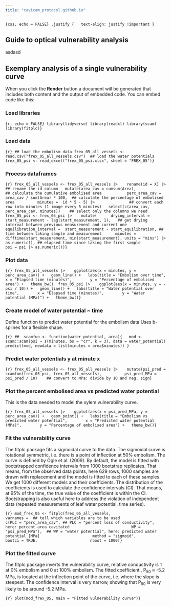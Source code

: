 ```yaml
---
title: "cavicam_protocol.github.io"
---
```


```{css, echo = FALSE} .justify {   text-align: justify !important }
```

## Guide to optical vulnerability analysis

asdasd

## Exemplary analysis of a single vulnerability curve

When you click the **Render** button a document will be generated that includes both content and the output of embedded code. You can embed code like this:

### Load libraries

```{r, echo = FALSE} library(tidyverse) library(readxl) library(scam) library(fitplc)}
```

### Load data

```{r} ## load the embolism data frex_05_all_vessels <- read.csv("frex_05_all_vessels.csv")  ## load the water potentials frex_05_psi <- read_excel("frex_05_psi.xlsx", sheet = "FREX_05")}
```

### Process dataframes

```{r} frex_05_all_vessels <- frex_05_all_vessels |>    rename(id = X) |>                              ## rename the id column   mutate(area_cav = cumsum(Area),                ## calculate the cumulative embolised area           perc_area_cav =  area_cav / sum(Area) * 100,  ## calculate the percentage of embolised area          minutes =  id * 5 - 5) |>               ## convert each row into minutes (1 image every 5 minutes)   select(c(area_cav, perc_area_cav, minutes))    ## select only the columns we need  frex_05_psi <- frex_05_psi |>    mutate(      drying_interval = start_measurement - lag(start_measurement, 1),   ## get drying interval between previous measurement and current one       equilibration_interval =  start_measurement - start_equilibration, ## time between taking sample and measurement      minutes = difftime(start_measurement, min(start_measurement), units = "mins") |> as.numeric(), ## elapsed time since taking the first sample         psi = psi |> as.numeric())}
```

### Plot data

```{r} frex_05_all_vessels |>    ggplot(aes(x = minutes, y = perc_area_cav)) +   geom_line() +   labs(title = "Embolism over time",        x = "Elapsed time (minutes)",        y = "Percentage of embolised area") +   theme_bw()  frex_05_psi |>    ggplot(aes(x = minutes, y = - psi / 10)) +   geom_line() +   labs(title = "Water potential over time",        x = "Elapsed time (minutes)",        y = "Water potential (MPa)") +   theme_bw()}
```

### Create model of water potential \~ time

Define function to predict water potential for the embolism data Uses b-splines for a flexible shape.

```{r} ##  scamfun <- function(water_potential, area){   mod <- scam::scam(psi ~ s(minutes, bs = "cr", k = 3), data = water_potential)   predict(mod, newdata = list(minutes = area$minutes)) }
```

### Predict water potentials **y** at minute **x**

```{r} frex_05_all_vessels <- frex_05_all_vessels |>    mutate(psi_pred = scamfun(frex_05_psi, frex_05_all_vessels),          psi_pred_MPa = - psi_pred / 10)    ## convert to MPa: divide by 10 and neg. sign}
```

### Plot the percent embolised area vs predicted water potential

This is the data needed to model the xylem vulnerability curve.

```{r} frex_05_all_vessels |>    ggplot(aes(x = psi_pred_MPa, y = perc_area_cav)) +   geom_point() +   labs(title = "Embolism vs predicted water potential",        x = "Predicted water potential (MPa)",        y = "Percentage of embolised area") +   theme_bw()}
```

### Fit the vulnerability curve

The fitplc package fits a sigmoidal curve to the data. The sigmoidal curve is rotational symmetric, i.e. there is a point of inflection at 50% embolism. The curve is defined by Ogle et al. (2009). By default, the model is fitted with bootstrapped confidence intervals from 1000 bootstrap replicates. That means, from the observed data points, here 629 rows, 1000 samples are drawn with replacement and the model is fitted to each of these samples. We get 1000 different models and their coefficients. The distribution of the coefficients is used to calculate the confidence intervals (CI). That means, at 95% of the time, the true value of the coefficient is within the CI. Bootstrapping is also useful here to address the violation of independent data (repeated measurements of leaf water potential, time series).

```{r} mod_frex_05 <- fitplc(frex_05_all_vessels,                       varnames =  ## tell which variables are to be used                         c(PLC = "perc_area_cav", ## PLC = "percent loss of conductivity", here: percent area cavitated                           WP = "psi_pred_MPa"),  ## WP = "water potential", here: predicted water potential [MPa]                       method = "sigmoid",                       bootci = TRUE,                       nboot = 1000)}
```

### Plot the fitted curve

The fitplc package inverts the vulnerability curve, relative conductivity is 1 at 0% embolism and 0 at 100% embolism. The fitted coefficient , P~50~ ≈ -5.2 MPa, is located at the inflection point of the curve, i.e. where the slope is steepest. The confidence interval is very narrow, showing that P~50~ is very likely to be around -5.2 MPa.

```{r} plot(mod_frex_05, main = "Fitted vulnerability curve")}
```
